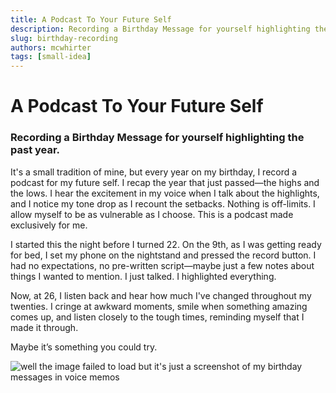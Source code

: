 ```yaml
---
title: A Podcast To Your Future Self
description: Recording a Birthday Message for yourself highlighting the past year.
slug: birthday-recording
authors: mcwhirter
tags: [small-idea]
---
```


# A Podcast To Your Future Self

### Recording a Birthday Message for yourself highlighting the past year.

<!--truncate-->

It's a small tradition of mine, but every year on my birthday, I record a podcast for my future self. I recap the year that just passed—the highs and the lows. I hear the excitement in my voice when I talk about the highlights, and I notice my tone drop as I recount the setbacks. Nothing is off-limits. I allow myself to be as vulnerable as I choose. This is a podcast made exclusively for me.

I started this the night before I turned 22. On the 9th, as I was getting ready for bed, I set my phone on the nightstand and pressed the record button. I had no expectations, no pre-written script—maybe just a few notes about things I wanted to mention. I just talked. I highlighted everything.

Now, at 26, I listen back and hear how much I've changed throughout my twenties. I cringe at awkward moments, smile when something amazing comes up, and listen closely to the tough times, reminding myself that I made it through.

Maybe it’s something you could try.

![well the image failed to load but it's just a screenshot of my birthday messages in voice memos](IMG_7994.PNG "A screenshot of my birthday messages in voicememos")

